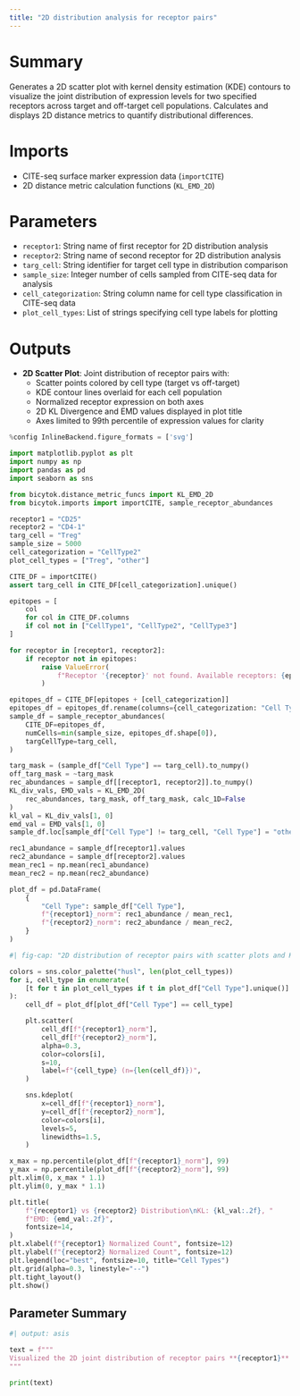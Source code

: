 ```yaml
---
title: "2D distribution analysis for receptor pairs"
---
```


# Summary
Generates a 2D scatter plot with kernel density estimation (KDE) contours to visualize the joint distribution of expression levels for two specified receptors across target and off-target cell populations. Calculates and displays 2D distance metrics to quantify distributional differences.

# Imports
- CITE-seq surface marker expression data (`importCITE`)
- 2D distance metric calculation functions (`KL_EMD_2D`)

# Parameters
- `receptor1`: String name of first receptor for 2D distribution analysis
- `receptor2`: String name of second receptor for 2D distribution analysis
- `targ_cell`: String identifier for target cell type in distribution comparison
- `sample_size`: Integer number of cells sampled from CITE-seq data for analysis
- `cell_categorization`: String column name for cell type classification in CITE-seq data
- `plot_cell_types`: List of strings specifying cell type labels for plotting

# Outputs
- **2D Scatter Plot**: Joint distribution of receptor pairs with:
  - Scatter points colored by cell type (target vs off-target)
  - KDE contour lines overlaid for each cell population
  - Normalized receptor expression on both axes
  - 2D KL Divergence and EMD values displayed in plot title
  - Axes limited to 99th percentile of expression values for clarity

```python
%config InlineBackend.figure_formats = ['svg']

import matplotlib.pyplot as plt
import numpy as np
import pandas as pd
import seaborn as sns

from bicytok.distance_metric_funcs import KL_EMD_2D
from bicytok.imports import importCITE, sample_receptor_abundances

receptor1 = "CD25"
receptor2 = "CD4-1"
targ_cell = "Treg"
sample_size = 5000
cell_categorization = "CellType2"
plot_cell_types = ["Treg", "other"]

CITE_DF = importCITE()
assert targ_cell in CITE_DF[cell_categorization].unique()

epitopes = [
    col
    for col in CITE_DF.columns
    if col not in ["CellType1", "CellType2", "CellType3"]
]

for receptor in [receptor1, receptor2]:
    if receptor not in epitopes:
        raise ValueError(
            f"Receptor '{receptor}' not found. Available receptors: {epitopes}"
        )

epitopes_df = CITE_DF[epitopes + [cell_categorization]]
epitopes_df = epitopes_df.rename(columns={cell_categorization: "Cell Type"})
sample_df = sample_receptor_abundances(
    CITE_DF=epitopes_df,
    numCells=min(sample_size, epitopes_df.shape[0]),
    targCellType=targ_cell,
)

targ_mask = (sample_df["Cell Type"] == targ_cell).to_numpy()
off_targ_mask = ~targ_mask
rec_abundances = sample_df[[receptor1, receptor2]].to_numpy()
KL_div_vals, EMD_vals = KL_EMD_2D(
    rec_abundances, targ_mask, off_targ_mask, calc_1D=False
)
kl_val = KL_div_vals[1, 0]
emd_val = EMD_vals[1, 0]
sample_df.loc[sample_df["Cell Type"] != targ_cell, "Cell Type"] = "other"

rec1_abundance = sample_df[receptor1].values
rec2_abundance = sample_df[receptor2].values
mean_rec1 = np.mean(rec1_abundance)
mean_rec2 = np.mean(rec2_abundance)

plot_df = pd.DataFrame(
    {
        "Cell Type": sample_df["Cell Type"],
        f"{receptor1}_norm": rec1_abundance / mean_rec1,
        f"{receptor2}_norm": rec2_abundance / mean_rec2,
    }
)
```

```python
#| fig-cap: "2D distribution of receptor pairs with scatter plots and KDE contours"

colors = sns.color_palette("husl", len(plot_cell_types))
for i, cell_type in enumerate(
    [t for t in plot_cell_types if t in plot_df["Cell Type"].unique()]
):
    cell_df = plot_df[plot_df["Cell Type"] == cell_type]

    plt.scatter(
        cell_df[f"{receptor1}_norm"],
        cell_df[f"{receptor2}_norm"],
        alpha=0.3,
        color=colors[i],
        s=10,
        label=f"{cell_type} (n={len(cell_df)})",
    )

    sns.kdeplot(
        x=cell_df[f"{receptor1}_norm"],
        y=cell_df[f"{receptor2}_norm"],
        color=colors[i],
        levels=5,
        linewidths=1.5,
    )

x_max = np.percentile(plot_df[f"{receptor1}_norm"], 99)
y_max = np.percentile(plot_df[f"{receptor2}_norm"], 99)
plt.xlim(0, x_max * 1.1)
plt.ylim(0, y_max * 1.1)

plt.title(
    f"{receptor1} vs {receptor2} Distribution\nKL: {kl_val:.2f}, "
    f"EMD: {emd_val:.2f}",
    fontsize=14,
)
plt.xlabel(f"{receptor1} Normalized Count", fontsize=12)
plt.ylabel(f"{receptor2} Normalized Count", fontsize=12)
plt.legend(loc="best", fontsize=10, title="Cell Types")
plt.grid(alpha=0.3, linestyle="--")
plt.tight_layout()
plt.show()
```

## Parameter Summary
```python
#| output: asis

text = f"""
Visualized the 2D joint distribution of receptor pairs **{receptor1}** and **{receptor2}** across target cell type **{targ_cell}** and off-target cells. The analysis was performed on **{sample_size}** cells sampled from the CITE-seq dataset.
"""

print(text)
```
